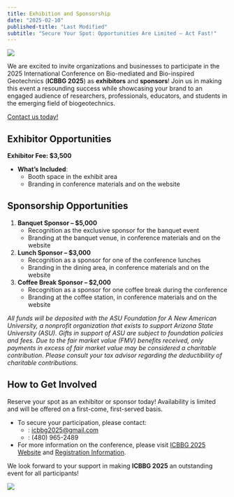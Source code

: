 ```yaml
---
title: Exhibition and Sponsorship
date: "2025-02-10"
published-title: "Last Modified"
subtitle: "Secure Your Spot: Opportunities Are Limited – Act Fast!"
---
```


![](./img/icbbg2025-banner.svg)

::: {.drop-cap}
We are excited to invite organizations and businesses to participate in the 2025 International Conference on Bio-mediated and Bio-inspired Geotechnics (**ICBBG 2025**) as **exhibitors** and **sponsors**! Join us in making this event a resounding success while showcasing your brand to an engaged audience of researchers, professionals, educators, and students in the emerging field of biogeotechnics.
:::

[Contact us today!](mailto:icbbg2025@gmail.com){.btn .btn-primary .large}

## Exhibitor Opportunities

**Exhibitor Fee: \$3,500**

- **What’s Included**:  
  - Booth space in the exhibit area  
  - Branding in conference materials and on the website

## Sponsorship Opportunities

1. **Banquet Sponsor – \$5,000**
   - Recognition as the exclusive sponsor for the banquet event  
   - Branding at the banquet venue, in conference materials and on the website

2. **Lunch Sponsor – \$3,000**  
   - Recognition as a sponsor for one of the conference lunches  
   - Branding in the dining area, in conference materials and on the website

3. **Coffee Break Sponsor – \$2,000**  
   - Recognition as a sponsor for one coffee break during the conference  
   - Branding at the coffee station, in conference materials and on the website

::: {.callout-tip appearance="minimal"}

*All funds will be deposited with the ASU Foundation for A New American University, a nonprofit organization that exists to support Arizona State University (ASU). Gifts in support of ASU are subject to foundation policies and fees. Due to the fair market value (FMV) benefits received, only payments in excess of fair market value may be considered a charitable contribution. Please consult your tax advisor regarding the deductibility of charitable contributions.*
:::

## How to Get Involved

Reserve your spot as an exhibitor or sponsor today! Availability is limited and will be offered on a first-come, first-served basis.  

* To secure your participation, please contact:  
    * <i class="bi bi-envelope-fill"></i>: <icbbg2025@gmail.com>
    * <i class="bi bi-telephone-fill"></i>: (480) 965-2489
* For more information on the conference, please visit [ICBBG 2025 Website](/index.qmd) and [Registration Information](/registration.qmd).

We look forward to your support in making **ICBBG 2025** an outstanding event for all participants! 


![](img/yourlogo.png)
